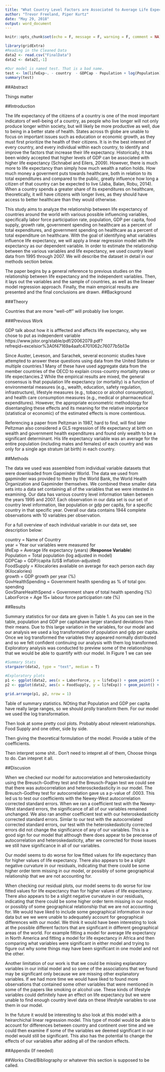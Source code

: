 ```yaml
---
title: "What Country Level Factors are Associated to Average Life Expectancy in a Country?"
author: "Trevor Freeland, Piper Kurtz"
date: "May 29, 2018"
output: word_document
---
```


```r
knitr::opts_chunk$set(echo = F, message = F, warning = F, comment = NA)
```

```r
library(gridExtra)
#Reading in the Cleaned Data
data2 <- read.csv("FinalData")
data2 <- data2[,-1]
```


```r
#Our model is named test. That is a bad name.
test <- lm(lifeExp~. - country  - GDPCap - Population + log(Population) + log(GDPCap), data=data2)  
summary(test)
```

##Abstract

Things matter

##Introduction

The life expectancy of the citizens of a country is one of the most important indicators of well-being of a country, as people who live longer will not only produce longer within society, but will likely be more productive as well, due to being in a better state of health. States across th globe are unable to focus on important issues such as education or economic growth, as they must first prioritize the health of their citizens. It is in the best interest of every country, and every individual within each country, to identify and improve the factors that increase their life expectancy. Historically, it has been widely accepted that higher levels of GDP can be associated with higher life expectancy (Schnabel and Eilers, 2009). However, there is much more to life expectancy than simply how much wealth a nation holds. How much money a goverment puts towards healthcare, both in relation to its total expenditures and compared to the public, greatly influence how long a citizen of that country can be expected to live (Jaba, Balan, Robu, 2014). When a country spends a greater share of its expenditures on healthcare, theoretically, it will have citizens with longer lives, as they should have access to better healthcare than they would otherwise. 

This study aims to analyze the relationship between life expectancy of countries around the world with various possible influencing variables, specifically labor force participation rate, population, GDP per capita, food supply, growth rate, government spending on healthcare as a percent of total expenditures, and government spending on healthcare as a percent of total expenditure on healthcare. With the goal of identifying what variables influence life expectancy, we will apply a linear regression model with life expectancy as our dependent variable. In order to estimate the relationship between the various variables and life expectancy, we used country level data from 1995 through 2007. We will describe the dataset in detail in our methods section below. 

The paper begins by a general reference to previous studies on the relationship between life expectancy and the independent variables. Then, it lays out the variables and the sample of countries, as well as the lineaer model regression approach. Finally, the main empirical results are presented and the final conclusions are drawn.
##Background



###Theory

Countries that are more "well-off" will probably live longer. 

###Previous Work

GDP talk about how it is afffected and affects life expectancy, why we chose to put as independent variable
https://www.jstor.org/stable/pdf/20062079.pdf?refreqid=excelsior%3A0f47169a4aafc4701062c76077b5b13e

 Since Auster, Leveson, and Sarachek, several economic studies have attempted to answer these
 questions using data from the United States or multiple countries.1 Many of these have used aggregate
 data from the member countries of the OECD to explain cross-country mortality rates or life
 expectancies.2 While the empirical results are mixed, the general consensus is that population life
 expectancy (or mortality) is a function of environmental measures (e.g., wealth, education, safety
 regulation, infrastructure), lifestyle measures (e.g., tobacco or alcohol consumption), and health care
 consumption measures (e.g., medical or pharmaceutical expenditures). However, the appropriate
 econometric methodology for disentangling these effects and its meaning for the relative importance
 (statistical or economic) of the estimated effects is more contentious.

Referencing a paper from Peltzman in 1987, hard to find, will find later
Peltzman also considered a GLS regression of life expectancy at birth on wealth and government health expenditures and found only wealth to be a significant determinant. His life expectancy variable was an average for the entire
 population (including males and females) of each country and was only for a single age stratum (at
 birth) in each country. 


##Methods

The data we used was assembled from individual variable datasets that were downloaded from Gapminder World. The data we used from gapminder was provided to them by the World Bank, the World Health Organization and Gapminder themselves. We combined these smaller data sets into a data set containing all of the variables that we were intested in examining. Our data has various country level information taken between the years 1995 and 2007. Each observation in our data set is our set of country level information, like population or gdp per capita, for a specific country in that specific year. Overall our data contains 1944 complete observations with 10 variables per observation. 

For a full overview of each individual variable in our data set, see description below:

country = Name of Country  
year = Year our variables were measured for  
lifeExp = Average life expectancy (years)  (**Response Variable**)  
Population = Total population (log adjusted in model)  
GDPCap = GDP/capita (US$ inflation-adjusted)  
FoodSupply = Kilocalories available on average for each person each day (Kilocalories)  
growth = GDP growth per year (%)  
GovHealthSpending = Government health spending as % of total gov. spending  
GovShareHealthSpend = Government share of total health spending (%)  
LaborForce = Age 15+ labour force participation rate (%)  

##Results


Summary statistics for our data are given in Table 1. As you can see in the table, population and GDP per capitahave larger standard deviations than their means. Due to this large variation in the variables, for our model and our analysis we used a log transformation of population and gdp per capita. Once we log transformed the variables they appeared normally distributed and so we felt confident continuing our analysis with them log transformed. Exploratory analysis was conducted to preview some of the relationships that we would be able to quantify with our model. In Figure 1 we can see 

```r
#Summary Stats
stargazer(data2, type = "text", median = T)
```


```r
#Exploratory plots
p1 <- ggplot(data2, aes(x = LaborForce, y = lifeExp)) + geom_point() + stat_smooth(method = 'lm') + xlab("Age 15+ Labor Force Particiaption Rate (%)") + ylab("Life Expectancy (Years)")
p2 <- ggplot(data2, aes(x = FoodSupply, y = lifeExp)) + geom_point() + stat_smooth(method = 'lm') + xlab("Average Food Available (kilocalories/person/day))") + ylab("Life Expectancy (Years)")

grid.arrange(p1, p2, nrow = 1)
```
Table of summary statistics. NOting that Population and GDP per capita have really large ranges, so we should prolly transform them. For our model we used the log transformation. 

Then look at some pretty cool plots. Probably about relevent relationships. Food Supply and one other, side by side. 

Then giving the theoretical formulation of the model. Provide a table of the coefficients.

Then interpret some shit.. Don't need to intepret all of them, Choose things to do. Can intepret it all. 

##Discusion


When we checked our model for autocorrelation and heteroskedasticity using the Breusch-Godfrey test  and the Breusch-Pagan test we could see that there was autocorrelation and heterosckedasticity in our model. The Breusch-Godfrey test for autocorrelation gave us a p-value of .0003. This led us to test our coefficients with the Newey-West autocorrelation corrected standard errors. When we ran a coefficient test with the Newey-West standard errors, the significance of all of our variables remained unchanged. We also ran another coefficient test with our heteroskedasticity corrected standard errors. Simlar to our test with the autocorrelated corrected standard errors, our test with the heteroskedasticity corrected errors did not change the significance of any of our variables. This is a good sign for our model that although there does appear to be precense of autocorrelation and heteroskedasticity, after we corrected for those issues we still have significance in all of our variables. 

Our model seems to do worse for low fitted values for life expectancy than for higher values of life expectancy. There also appears to be a slight negative curvature in our residuals, indicating that there could be some higher order term missing in our model, or possibly of some geographical relationship that we are not accounting for. 


When checking our residual plots, our model seems to do worse for low fitted values for life expectancy than for higher values of life expectancy. There also appears to be a slight negative curvature in our residuals, indicating that there could be some higher order term missing in our model, or possibly of some geographical relationship that we are not accounting for. We would have liked to include some geographical information in our data but we we were unable to adequately account for geographical differences with our model. We think it would have been interesting to look at the possible different factors that are significant in different geographical areas of the world. For example fitting a model for average life expectancy in North America and fitting a model for life expectancy in Africa and then comparing what variables were significant in either model and trying to figure out why some things may have been significant in one model and not the other. 

Another limitation of our work is that we could be missing explanatory variables in our initial model and so some of the associations that we found may be significant only because we are missing other explanatory variables. If we had more time we would have liked to found more observations that contained some other variables that were mentioned in some of the papers like smoking or alcohol use. These kinds of lifestyle variables could definitely have an effect on life expectancy but we were unable to find enough country level data on these lifestyle variables to use them in our model. 

In the future it would be interesting to also look at this model with a heirarchichal linear regression model. This type of model would be able to account for differences between country and continent over time and we could then examine if some of the variables we deemed significant in our model would still be significant. This also has the potential to change the effects of our variables after adding all of the random effects. 

##Appendix (If needed)

##Works Cited/Bibliography or whatever this section is supposed to be called. 
